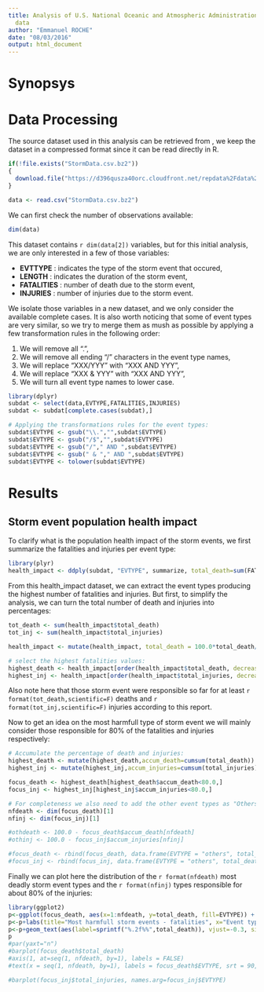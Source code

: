 ```yaml
---
title: Analysis of U.S. National Oceanic and Atmospheric Administration's storm
  data
author: "Emmanuel ROCHE"
date: "08/03/2016"
output: html_document
---
```


# Synopsys

# Data Processing

The source dataset used in this analysis can be retrieved from , we keep the dataset in a compressed format since it can be read directly in R.

```r
if(!file.exists("StormData.csv.bz2"))
{
  download.file("https://d396qusza40orc.cloudfront.net/repdata%2Fdata%2FStormData.csv.bz2", destfile = "StormData.csv.bz2")
}

data <- read.csv("StormData.csv.bz2")
```

We can first check the number of observations available:

```r
dim(data)

```

This dataset contains `r dim(data[2])` variables, but for this initial analysis, we are only interested in a few of those variables:

  * **EVTTYPE** : indicates the type of the storm event that occured,
  * **LENGTH** : indicates the duration of the storm event,
  * **FATALITIES** : number of death due to the storm event,
  * **INJURIES** : number of injuries due to the storm event.

We isolate those variables in a new dataset, and we only consider the available complete cases. It is also worth noticing that some of event types are very similar, so we try to merge them as mush as possible by applying a few transformation rules in the following order:

  1. We will remove all ".",
  1. We will remove all ending "/" characters in the event type names,
  1. We will replace "XXX/YYY" with "XXX AND YYY",
  1. We will replace "XXX & YYY" with "XXX AND YYY",
  1. We will turn all event type names to lower case.
  

```r
library(dplyr)
subdat <- select(data,EVTYPE,FATALITIES,INJURIES)
subdat <- subdat[complete.cases(subdat),]

# Applying the transformations rules for the event types:
subdat$EVTYPE <- gsub("\\.","",subdat$EVTYPE)
subdat$EVTYPE <- gsub("/$","",subdat$EVTYPE)
subdat$EVTYPE <- gsub("/"," AND ",subdat$EVTYPE)
subdat$EVTYPE <- gsub(" & "," AND ",subdat$EVTYPE)
subdat$EVTYPE <- tolower(subdat$EVTYPE)
```

# Results

## Storm event population health impact

To clarify what is the population health impact of the storm events, we first summarize the fatalities and injuries per event type:

```r
library(plyr)
health_impact <- ddply(subdat, "EVTYPE", summarize, total_death=sum(FATALITIES), total_injuries=sum(INJURIES))
```

From this health_impact dataset, we can extract the event types producing the highest number of fatalities and injuries. But  first, to simplify the analysis, we can turn the total number of death and injuries into percentages:

```r
tot_death <- sum(health_impact$total_death)
tot_inj <- sum(health_impact$total_injuries)

health_impact <- mutate(health_impact, total_death = 100.0*total_death/tot_death, total_injuries = 100.0*total_injuries/tot_inj) 

# select the highest fatalities values:
highest_death <- health_impact[order(health_impact$total_death, decreasing=T),]
highest_inj <- health_impact[order(health_impact$total_injuries, decreasing=T),]
```

Also note here that those storm event were responsible so far for at least `r format(tot_death,scientific=F)` deaths and `r format(tot_inj,scientific=F)` injuries according to this report.

Now to get an idea on the most harmfull type of storm event we will mainly consider those responsible for 80% of the fatalities and injuries respectively:

```r
# Accumulate the percentage of death and injuries:
highest_death <- mutate(highest_death,accum_death=cumsum(total_death))
highest_inj <- mutate(highest_inj,accum_injuries=cumsum(total_injuries))

focus_death <- highest_death[highest_death$accum_death<80.0,]
focus_inj <- highest_inj[highest_inj$accum_injuries<80.0,]

# For completeness we also need to add the other event types as "Others" in both focused datasets:
nfdeath <- dim(focus_death)[1]
nfinj <- dim(focus_inj)[1]

#othdeath <- 100.0 - focus_death$accum_death[nfdeath]
#othinj <- 100.0 - focus_inj$accum_injuries[nfinj]

#focus_death <- rbind(focus_death, data.frame(EVTYPE = "others", total_death = othdeath, total_injuries = 0, accum_death = 100.0))
#focus_inj <- rbind(focus_inj, data.frame(EVTYPE = "others", total_death = 0, total_injuries = othinj, accum_injuries = 100.0))
```


Finally we can plot here the distribution of the `r format(nfdeath)` most deadly storm event types and the `r format(nfinj)` types responsible for about 80% of the injuries:

```r
library(ggplot2)
p<-ggplot(focus_death, aes(x=1:nfdeath, y=total_death, fill=EVTYPE)) + geom_bar(stat="identity")+theme_minimal()
p<-p+labs(title="Most harmfull storm events - fatalities", x="Event type", y = "Percentage of death")
p<-p+geom_text(aes(label=sprintf("%.2f%%",total_death)), vjust=-0.3, size=2.5)
p
#par(yaxt="n")
#barplot(focus_death$total_death)
#axis(1, at=seq(1, nfdeath, by=1), labels = FALSE)
#text(x = seq(1, nfdeath, by=1), labels = focus_death$EVTYPE, srt = 90, pos = 1, xpd = TRUE)

#barplot(focus_inj$total_injuries, names.arg=focus_inj$EVTYPE)
```
